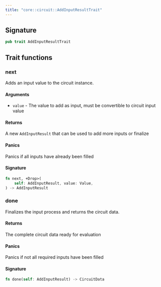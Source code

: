 ```yaml
---
title: "core::circuit::AddInputResultTrait"
---
```






## Signature

```rust
pub trait AddInputResultTrait
```



## Trait functions

### next



Adds an input value to the circuit instance.
#### Arguments

- `value` - The value to add as input, must be convertible to circuit input value
#### Returns

A new `AddInputResult` that can be used to add more inputs or finalize
#### Panics

Panics if all inputs have already been filled





#### Signature

```rust
fn next, +Drop>(
    self: AddInputResult, value: Value,
) -> AddInputResult
```


### done



Finalizes the input process and returns the circuit data.
#### Returns

The complete circuit data ready for evaluation
#### Panics

Panics if not all required inputs have been filled





#### Signature

```rust
fn done(self: AddInputResult) -> CircuitData
```


